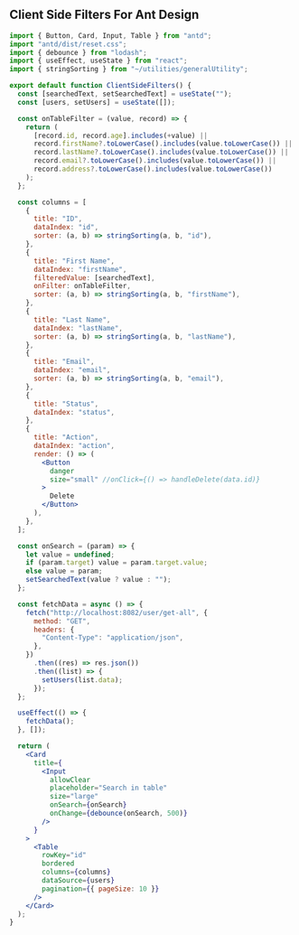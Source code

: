 
<Meta of={Filters} />

## Client Side Filters For Ant Design

<Story of={Filters.Table} />
<Controls />

```jsx
import { Button, Card, Input, Table } from "antd";
import "antd/dist/reset.css";
import { debounce } from "lodash";
import { useEffect, useState } from "react";
import { stringSorting } from "~/utilities/generalUtility";

export default function ClientSideFilters() {
  const [searchedText, setSearchedText] = useState("");
  const [users, setUsers] = useState([]);

  const onTableFilter = (value, record) => {
    return (
      [record.id, record.age].includes(+value) ||
      record.firstName?.toLowerCase().includes(value.toLowerCase()) ||
      record.lastName?.toLowerCase().includes(value.toLowerCase()) ||
      record.email?.toLowerCase().includes(value.toLowerCase()) ||
      record.address?.toLowerCase().includes(value.toLowerCase())
    );
  };

  const columns = [
    {
      title: "ID",
      dataIndex: "id",
      sorter: (a, b) => stringSorting(a, b, "id"),
    },
    {
      title: "First Name",
      dataIndex: "firstName",
      filteredValue: [searchedText],
      onFilter: onTableFilter,
      sorter: (a, b) => stringSorting(a, b, "firstName"),
    },
    {
      title: "Last Name",
      dataIndex: "lastName",
      sorter: (a, b) => stringSorting(a, b, "lastName"),
    },
    {
      title: "Email",
      dataIndex: "email",
      sorter: (a, b) => stringSorting(a, b, "email"),
    },
    {
      title: "Status",
      dataIndex: "status",
    },
    {
      title: "Action",
      dataIndex: "action",
      render: () => (
        <Button
          danger
          size="small" //onClick={() => handleDelete(data.id)}
        >
          Delete
        </Button>
      ),
    },
  ];

  const onSearch = (param) => {
    let value = undefined;
    if (param.target) value = param.target.value;
    else value = param;
    setSearchedText(value ? value : "");
  };

  const fetchData = async () => {
    fetch("http://localhost:8082/user/get-all", {
      method: "GET",
      headers: {
        "Content-Type": "application/json",
      },
    })
      .then((res) => res.json())
      .then((list) => {
        setUsers(list.data);
      });
  };

  useEffect(() => {
    fetchData();
  }, []);

  return (
    <Card
      title={
        <Input
          allowClear
          placeholder="Search in table"
          size="large"
          onSearch={onSearch}
          onChange={debounce(onSearch, 500)}
        />
      }
    >
      <Table
        rowKey="id"
        bordered
        columns={columns}
        dataSource={users}
        pagination={{ pageSize: 10 }}
      />
    </Card>
  );
}
```
